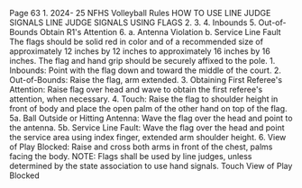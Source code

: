 Page 63 1. 2024- 25 NFHS Volleyball Rules HOW TO USE LINE JUDGE SIGNALS LINE JUDGE SIGNALS USING FLAGS 2. 3. 4. Inbounds 5. Out-of-Bounds Obtain R1's Attention 6. a. Antenna Violation b. Service Line Fault The flags should be solid red in color and of a recommended size of approximately 12 inches by 12 inches to approximately 16 inches by 16 inches. The flag and hand grip should be securely affixed to the pole. 1. Inbounds: Point with the flag down and toward the middle of the court. 2. Out-of-Bounds: Raise the flag, arm extended. 3. Obtaining First Referee's Attention: Raise flag over head and wave to obtain the first referee's attention, when necessary. 4. Touch: Raise the flag to shoulder height in front of body and place the open palm of the other hand on top of the flag. 5a. Ball Outside or Hitting Antenna: Wave the flag over the head and point to the antenna. 5b. Service Line Fault: Wave the flag over the head and point the service area using index finger, extended arm shoulder height. 6. View of Play Blocked: Raise and cross both arms in front of the chest, palms facing the body. NOTE: Flags shall be used by line judges, unless determined by the state association to use hand signals. Touch View of Play Blocked
